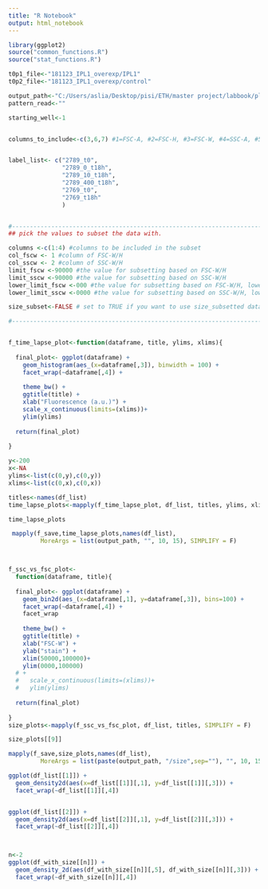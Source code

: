 ---
title: "R Notebook"
output: html_notebook
---

```{r}


library(ggplot2)
source("common_functions.R")
source("stat_functions.R")

t0p1_file<-"181123_IPL1_overexp/IPL1"
t0p2_file<-"181123_IPL1_overexp/control"

output_path<-"C:/Users/aslia/Desktop/pisi/ETH/master project/labbook/plots/oct18/181123_IPL1_overexpression" # for saving plots
pattern_read<-""

starting_well<-1


columns_to_include<-c(3,6,7) #1=FSC-A, #2=FSC-H, #3=FSC-W, #4=SSC-A, #5=SSC-H, #6=SSC-W, #7= 488 [C]-H


label_list<- c("2789_t0",
               "2789_0_t18h",
               "2789_10_t18h",
               "2789_400_t18h",
               "2769_t0",
               "2769_t18h"
               )


#---------------------------------------------------------------------------------------------------------------
## pick the values to subset the data with. 

columns <-c(1:4) #columns to be included in the subset
col_fscw <- 1 #column of FSC-W/H
col_sscw <- 2 #column of SSC-W/H
limit_fscw <-90000 #the value for subsetting based on FSC-W/H
limit_sscw <-90000 #the value for subsetting based on SSC-W/H
lower_limit_fscw <-000 #the value for subsetting based on FSC-W/H, lower limit
lower_limit_sscw <-0000 #the value for subsetting based on SSC-W/H, lower limit

size_subset<-FALSE # set to TRUE if you want to use size_subsetted data, otherwise false.

#---------------------------------------------------------------------------------------------------------------



```


```{r}


f_time_lapse_plot<-function(dataframe, title, ylims, xlims){
  
  final_plot<- ggplot(dataframe) +
    geom_histogram(aes_(x=dataframe[,3]), binwidth = 100) +
    facet_wrap(~dataframe[,4]) +
    
    theme_bw() +
    ggtitle(title) +
    xlab("Fluorescence (a.u.)") +
    scale_x_continuous(limits=(xlims))+
    ylim(ylims)
  
  return(final_plot)
  
}

y<-200
x<-NA
ylims<-list(c(0,y),c(0,y))
xlims<-list(c(0,x),c(0,x))

titles<-names(df_list)
time_lapse_plots<-mapply(f_time_lapse_plot, df_list, titles, ylims, xlims, SIMPLIFY = F)

time_lapse_plots

 mapply(f_save,time_lapse_plots,names(df_list),
         MoreArgs = list(output_path, "", 10, 15), SIMPLIFY = F)




``` 
 


```{r}
f_ssc_vs_fsc_plot<-
  function(dataframe, title){
  
  final_plot<- ggplot(dataframe) +
    geom_bin2d(aes_(x=dataframe[,1], y=dataframe[,3]), bins=100) +
    facet_wrap(~dataframe[,4]) +
    facet_wrap
    
    theme_bw() +
    ggtitle(title) +
    xlab("FSC-W") +
    ylab("stain") +
    xlim(50000,100000)+
    ylim(0000,100000) 
  # +
  #   scale_x_continuous(limits=(xlims))+
  #   ylim(ylims)
  
  return(final_plot)
  
}
size_plots<-mapply(f_ssc_vs_fsc_plot, df_list, titles, SIMPLIFY = F)

size_plots[[9]]

mapply(f_save,size_plots,names(df_list),
         MoreArgs = list(paste(output_path, "/size",sep=""), "", 10, 15), SIMPLIFY = F)


```


```{r}

ggplot(df_list[[1]]) +
  geom_density2d(aes(x=df_list[[1]][,1], y=df_list[[1]][,3])) +
  facet_wrap(~df_list[[1]][,4])


ggplot(df_list[[2]]) +
  geom_density2d(aes(x=df_list[[2]][,1], y=df_list[[2]][,3])) +
  facet_wrap(~df_list[[2]][,4])



n<-2
ggplot(df_with_size[[n]]) +
  geom_density_2d(aes(df_with_size[[n]][,5], df_with_size[[n]][,3])) +
  facet_wrap(~df_with_size[[n]][,4])


```

